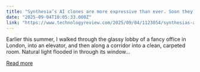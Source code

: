 ```yaml
---
title: "Synthesia’s AI clones are more expressive than ever. Soon they’ll be able to talk back."
date: "2025-09-04T10:05:33.000Z"
link: "https://www.technologyreview.com/2025/09/04/1123054/synthesias-ai-clones-are-more-expressive-than-ever-soon-theyll-be-able-to-talk-back/"
---
```


Earlier this summer, I walked through the glassy lobby of a fancy office in London, into an elevator, and then along a corridor into a clean, carpeted room. Natural light flooded in through its window...

[Read more](https://www.technologyreview.com/2025/09/04/1123054/synthesias-ai-clones-are-more-expressive-than-ever-soon-theyll-be-able-to-talk-back/)
